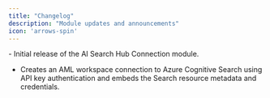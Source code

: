 ```yaml
---
title: "Changelog"
description: "Module updates and announcements"
icon: 'arrows-spin'
---
```


<Update label="2025/08/01" description="srchcon-v0.1.0">
  - Initial release of the AI Search Hub Connection module.

  - Creates an AML workspace connection to Azure Cognitive Search using API key authentication and embeds the Search resource metadata and credentials.

</Update>


